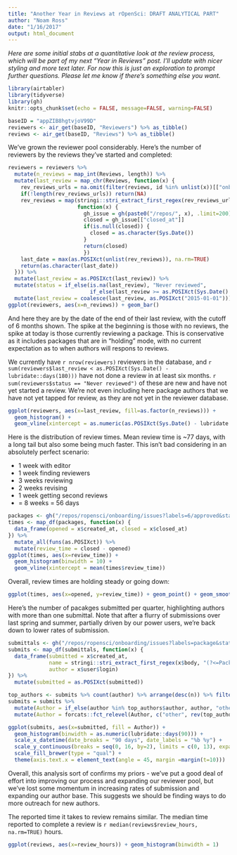 ```yaml
---
title: "Another Year in Reviews at rOpenSci: DRAFT ANALYTICAL PART"
author: "Noam Ross"
date: "1/16/2017"
output: html_document
---
```


*Here are some initial stabs at a quantitative look at the review process,
which will be part of my next "Year in Reviews" post.  I'll update with nicer
styling and more text later.  For now this is just an exploration to prompt further
questions. Please let me know if there's something else you want.*

```r
library(airtabler)
library(tidyverse)
library(gh)
knitr::opts_chunk$set(echo = FALSE, message=FALSE, warning=FALSE)
```

```r
baseID = "appZIB8hgtvjoV99D"
reviewers <- air_get(baseID, "Reviewers") %>% as_tibble()
reviews <- air_get(baseID, "Reviews") %>% as_tibble()
```

We've grown the reviewer pool considerably.  Here's the number of reviewers
by the reviews they've started and completed:

```r
reviewers = reviewers %>% 
  mutate(n_reviews = map_int(Reviews, length)) %>% 
  mutate(last_review = map_chr(Reviews, function(x) {
    rev_reviews_urls = na.omit(filter(reviews, id %in% unlist(x))[["onboarding_url"]])
    if(!length(rev_reviews_urls)) return(NA)
    rev_reviews = map(stringi::stri_extract_first_regex(rev_reviews_urls, "(?<=https://github.com/).*$"),
                      function(x) {
                        gh_issue = gh(paste0("/repos/", x), .limit=200)
                        closed = gh_issue[["closed_at"]]
                        if(is.null(closed)) {
                          closed = as.character(Sys.Date())
                        }
                        return(closed)
                        })
    last_date = max(as.POSIXct(unlist(rev_reviews)), na.rm=TRUE)
    return(as.character(last_date))
  })) %>% 
  mutate(last_review = as.POSIXct(last_review)) %>% 
  mutate(status = if_else(is.na(last_review), "Never reviewed",
                          if_else(last_review >= as.POSIXct(Sys.Date() - 1), "Currently reviewing", "Has reviewed"))) %>% 
  mutate(last_review = coalesce(last_review, as.POSIXct("2015-01-01")))
ggplot(reviewers, aes(x=n_reviews)) + geom_bar()
```

And here they are by the date of the end of their last review, with the cutoff
of 6 months shown.  The spike at the beginning is those with no reviews, the spike
at today is those currently reviewing a package.  This is conservative as it
includes packages that are in "holding" mode, with no current expectation as to
when authors will respons to reviews.

We currently have `r nrow(reviewers)` reviewers in the database, and `r sum(reviewers$last_review < as.POSIXct(Sys.Date() - lubridate::days(180)))` have
not done a review in at least six months. `r sum(reviewers$status == "Never reviewed")`
of these are new and have not yet started a review.  We're not even including
here package authors that we have not yet tapped for review, as they are not
yet in the reviewer database.

```r
ggplot(reviewers, aes(x=last_review, fill=as.factor(n_reviews))) +
  geom_histogram() +
  geom_vline(xintercept = as.numeric(as.POSIXct(Sys.Date() - lubridate::days(180))))
```

Here is the distribution of review times. Mean review time is ~77 days, with a
long tail but also some being much faster.  This isn't bad considering in an
absolutely perfect scenario:

- 1 week with editor
- 1 week finding reviewers
- 3 weeks reviewing
- 2 weeks revising
- 1 week getting second reviews
- = 8 weeks = 56 days

```r
packages <- gh("/repos/ropensci/onboarding/issues?labels=6/approved&state=closed", .limit=200)
times <- map_df(packages, function(x) {
  data_frame(opened = x$created_at, closed = x$closed_at)
}) %>% 
  mutate_all(funs(as.POSIXct)) %>% 
  mutate(review_time = closed - opened)
ggplot(times, aes(x=review_time)) + 
  geom_histogram(binwidth = 10) +
  geom_vline(xintercept = mean(times$review_time))
```

Overall, review times are holding steady or going down:

```r
ggplot(times, aes(x=opened, y=review_time)) + geom_point() + geom_smooth(method="lm")
```

Here's the number of pacakges submitted per quarter, highlighting authors with
more than one submittal.  Note that after a flurry
of submissions over last spring and summer, partially driven by our power users,
we're back down to lower rates of submission.  

```r
submittals <- gh("/repos/ropensci/onboarding/issues?labels=package&state=all&sort=created", .limit=200)
submits <- map_df(submittals, function(x) {
  data_frame(submitted = x$created_at,
             name = stringi::stri_extract_first_regex(x$body, "(?<=Package:\\s{0,5}).*\\b"),
             author = x$user$login)
}) %>% 
  mutate(submitted = as.POSIXct(submitted))

top_authors <- submits %>% count(author) %>% arrange(desc(n)) %>% filter(n  > 1)
submits = submits %>% 
  mutate(Author = if_else(author %in% top_authors$author, author, "other")) %>% 
  mutate(Author = forcats::fct_relevel(Author, c("other", rev(top_authors$author))))

ggplot(submits, aes(x=submitted, fill = Author)) +
  geom_histogram(binwidth = as.numeric(lubridate::days(90))) +
  scale_x_datetime(date_breaks = "90 days", date_labels = "%b %y") +
  scale_y_continuous(breaks = seq(0, 16, by=2), limits = c(0, 13), expand = c(0,0)) +
  scale_fill_brewer(type = "qual") +
  theme(axis.text.x = element_text(angle = 45, margin =margin(t=10)))
```

Overall, this analysis sort of confirms my priors - we've put a good deal of
effort into improving our process and expanding our reviewer pool, but we've
lost some momentum in increasing rates of submission and expanding our author
base.  This suggests we should be finding ways to do more outreach for new
authors.

The reported time it takes to review remains similar.  The median time reported 
to complete a review is `r median(reviews$review_hours, na.rm=TRUE)` hours.

```r
ggplot(reviews, aes(x=review_hours)) + geom_histogram(binwidth = 1)
```

